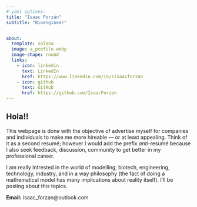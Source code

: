 ```yaml
---
# yaml options:
title: "Isaac Forzán"
subtitle: "Bioengineer"


about:
  template: solana
  image: a_profile.webp
  image-shape: round
  links: 
    - icon: linkedin
      text: LinkedIn
      href: https://www.linkedin.com/in/risaacforzan
    - icon: github
      text: GitHub
      href: https://github.com/IsaacForzan
---
```


## **Hola!!**

This webpage is done with the objective of advertise myself for companies and individuals to make me more hireable --- or at least appealing. Think of it as a second resumé; however I would add the prefix *anti*-resumé because I also seek feedback, discussion, community to get better in my professional career.

I am really intrested in the world of modelling, biotech, engineering, technology, industry, and in a way philosophy (the fact of doing a mathematical model has many implications about reality itself). I'll be posting about this topics.

**Email:** isaac_forzan\@outlook.com
